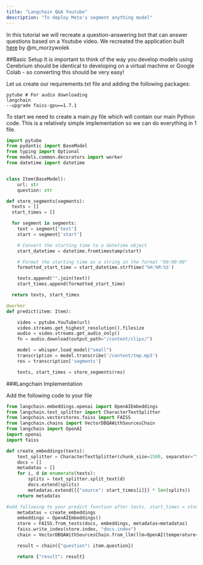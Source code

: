 ```yaml
---
title: "Langchain Q&A Youtube"
description: "To deploy Meta's segment anything model"
---
```


In this tutorial we will recreate a question-answering bot that can answer questions based on a Youtube video. We recreated the application built [here](https://colab.research.google.com/drive/1sKSTjt9cPstl_WMZ86JsgEqFG-aSAwkn?usp=sharing) by @m_morzywolek

##Basic Setup
It is important to think of the way you develop models using Cerebrium should be identical to developing on a virtual machine or Google Colab - so converting this should be very easy!

Let us create our requirements.txt file and adding the following packages:

```
pytube # For audio downloading
langchain
--upgrade faiss-gpu==1.7.1
```

To start we need to create a main.py file which will contain our main Python code. This is a relatively simple implementation so we can do everything in 1 file.

```python
import pytube 
from pydantic import BaseModel
from typing import Optional
from models.common.decorators import worker
from datetime import datetime


class Item(BaseModel):
    url: str
    question: str

def store_segments(segments):
  texts = []
  start_times = []

  for segment in segments:
    text = segment['text']
    start = segment['start']

    # Convert the starting time to a datetime object
    start_datetime = datetime.fromtimestamp(start)

    # Format the starting time as a string in the format "00:00:00"
    formatted_start_time = start_datetime.strftime('%H:%M:%S')

    texts.append("".join(text))
    start_times.append(formatted_start_time)

  return texts, start_times

@worker
def predict(item: Item):

    video = pytube.YouTube(url)
    video.streams.get_highest_resolution().filesize
    audio = video.streams.get_audio_only()
    fn = audio.download(output_path="/content/clips/")

    model = whisper.load_model("small")
    transcription = model.transcribe('/content/tmp.mp3')
    res = transcription['segments']

    texts, start_times = store_segments(res)

```

###Langchain Implementation

Add the following code to your file

```python
from langchain.embeddings.openai import OpenAIEmbeddings
from langchain.text_splitter import CharacterTextSplitter
from langchain.vectorstores.faiss import FAISS
from langchain.chains import VectorDBQAWithSourcesChain
from langchain import OpenAI
import openai
import faiss

def create_embeddings(texts):
    text_splitter = CharacterTextSplitter(chunk_size=1500, separator="\n")
    docs = []
    metadatas = []
    for i, d in enumerate(texts):
        splits = text_splitter.split_text(d)
        docs.extend(splits)
        metadatas.extend([{"source": start_times[i]}] * len(splits))
    return metadatas

#add following to your predict function after texts, start_times = store_segments(res)
    metadatas = create_embeddings
    embeddings = OpenAIEmbeddings()
    store = FAISS.from_texts(docs, embeddings, metadatas=metadatas)
    faiss.write_index(store.index, "docs.index")
    chain = VectorDBQAWithSourcesChain.from_llm(llm=OpenAI(temperature=0), vectorstore=store)

    result = chain({"question": item.question})

    return {"result": result}

```